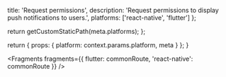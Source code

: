 
  title: 'Request permissions',
  description: 'Request permissions to display push notifications to users.',
  platforms: ['react-native', 'flutter']
};

  return getCustomStaticPath(meta.platforms);
};

  return {
    props: {
      platform: context.params.platform,
      meta
    }
  };
}


<Fragments fragments={{ flutter: commonRoute, 'react-native': commonRoute }} />

